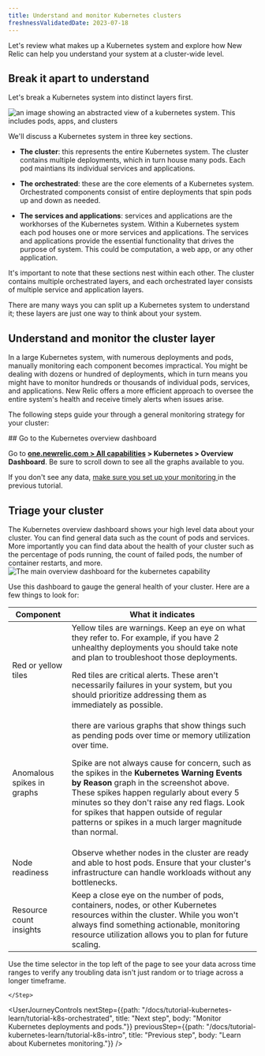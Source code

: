 ```yaml
---
title: Understand and monitor Kubernetes clusters
freshnessValidatedDate: 2023-07-18
---
```





Let's review what makes up a Kubernetes system and explore how New Relic can help you understand your system at a cluster-wide level.

## Break it apart to understand

Let's break a Kubernetes system into distinct layers first.

<img
    title="k8sDiagramContext"
    alt="an image showing an abstracted view of a kubernetes system. This includes pods, apps, and clusters"
    src={k8sDiagramContext}
/>

We'll discuss a Kubernetes system in three key sections. 

  * **The cluster**: this represents the entire Kubernetes system. The cluster contains multiple deployments, which in turn house many pods. Each pod maintians its individual services and applications.

  * **The orchestrated**: these are the core elements of a Kubernetes system. Orchestrated components consist of entire deployments that spin pods up and down as needed.

  * **The services and applications**: services and applications are the workhorses of the Kubernetes system. Within a Kubernetes system each pod houses one or more services and applications. The services and applications provide the essential functionality that drives the purpose of system. This could be computation, a web app, or any other application.

It's important to note that these sections nest within each other. The cluster contains multiple orchestrated layers, and each orchestrated layer consists of multiple service and application layers.

<Callout variant="important">
There are many ways you can split up a Kubernetes system to understand it; these layers are just one way to think about your system. 
</Callout>

##  Understand and monitor the cluster layer

In a large Kubernetes system, with numerous deployments and pods, manually monitoring each component becomes impractical. You might be dealing with dozens or hundred of deployments, which in turn means you might have to monitor hundreds or thousands of individual pods, services, and applications. New Relic offers a more efficient approach to oversee the entire system's health and receive timely alerts when issues arise.

The following steps guide your through a general monitoring strategy for your cluster:

<Steps>
    <Step>
## Go to the Kubernetes overview dashboard

Go to **[one.newrelic.com > All capabilities](https://one.newrelic.com/all-capabilities) > Kubernetes > Overview Dashboard**. Be sure to scroll down to see all the graphs available to you.

If you don't see any data, [make sure you set up your monitoring ](/docs/tutorial-kubernetes-learn/tutorial-k8s-intro/#install-new-relic-agent) in the previous tutorial.
    </Step>
    <Step>

## Triage your cluster

The Kubernetes overview dashboard shows your high level data about your cluster. You can find general data such as the count of pods and services. More importantly you can find data about the health of your cluster such as the percentage of pods running, the count of failed pods, the number of container restarts, and more. 
<img
    title="tutorialOverviewdashboard"
    alt="The main overview dashboard for the kubernetes capability"
    src={tutorialOverviewdashboard}
/>



Use this dashboard to gauge the general health of your cluster. Here are a few things to look for:

<table>
    <thead>
        <tr>
            <th>
                Component
            </th>
            <th>
                What it indicates
            </th>
        </tr>
    </thead>
    <tbody>
        <tr>
            <td>
Red or yellow tiles
            </td>
            <td>
Yellow tiles are warnings. Keep an eye on what they refer to. For example, if you have 2 unhealthy deployments you should take note and plan to troubleshoot those deployments. 

Red tiles are critical alerts. These aren't necessarily failures in your system, but you should prioritize addressing them as immediately as possible.  
            </td>
        </tr>
        <tr>
            <td>
Anomalous spikes in graphs
            </td>
            <td>
there are various graphs that show things such as pending pods over time or memory utilization over time. 

Spike are not always cause for concern, such as the spikes in the **Kubernetes Warning Events by Reason** graph in the screenshot above. These spikes happen regularly about every 5 minutes so they don't raise any red flags. Look for spikes that happen outside of regular patterns or spikes in a much larger magnitude than normal. 
            </td>
        </tr>
        <tr>
            <td>
Node readiness
            </td>
            <td>
Observe whether nodes in the cluster are ready and able to host pods. Ensure that your cluster's infrastructure can handle workloads without any bottlenecks.
            </td>
        </tr>
        <tr>
            <td>
Resource count insights
            </td>
            <td>
Keep a close eye on the number of pods, containers, nodes, or other Kubernetes resources within the cluster. While you won't always find something actionable, monitoring resource utilization allows you to plan for future scaling.
            </td>
        </tr>
    </tbody>
</table>

Use the time selector in the top left of the page to see your data across time ranges to verify any troubling data isn't just random or to triage across a longer timeframe. 

    </Step>
</Steps>



<UserJourneyControls
    nextStep={{path: "/docs/tutorial-kubernetes-learn/tutorial-k8s-orchestrated", title: "Next step", body: "Monitor Kubernetes deployments and pods."}}
    previousStep={{path: "/docs/tutorial-kubernetes-learn/tutorial-k8s-intro", title: "Previous step", body: "Learn about Kubernetes monitoring."}}
/>
